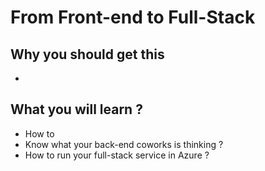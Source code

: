 # From Front-end to Full-Stack

## Why you should get this

-

## What you will learn ?

- How to
- Know what your back-end coworks is thinking ?
- How to run your full-stack service in Azure ?
